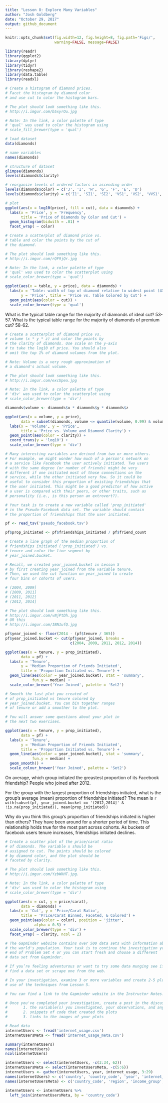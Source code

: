 ```yaml
---
title: "Lesson 8: Explore Many Variables"
author: "Josh Goldberg"
date: "October 29, 2017"
output: github_document
---
```


```r
knitr::opts_chunk$set(fig.width=12, fig.height=8, fig.path='Figs/',
                      warning=FALSE, message=FALSE)
```

```r
library(readr)
library(ggplot2)
library(dplyr)
library(tidyr)
library(reshape2)
library(data.table)
library(readxl)

```

```r
# Create a histogram of diamond prices.
# Facet the histogram by diamond color
# and use cut to color the histogram bars.

# The plot should look something like this.
# http://i.imgur.com/b5xyrOu.jpg

# Note: In the link, a color palette of type
# 'qual' was used to color the histogram using
# scale_fill_brewer(type = 'qual')

# load dataset
data(diamonds)

# name variables
names(diamonds)

# structure of dataset
glimpse(diamonds)
levels(diamonds$clarity)

# reorganize levels of ordered factors in ascending order
levels(diamonds$color) = c('J', 'I', 'H', 'G', 'F', 'E', 'D')
levels(diamonds$clarity) = c('I1', 'SI1', 'SI2', 'VS1', 'VS2', 'VVS1', 'VVS2', 'IF')

# plot
ggplot(aes(x = log10(price), fill = cut), data = diamonds) +
  labs(x = 'Price', y = 'Frequency',
       title = 'Price of Diamonds by Color and Cut') +
  geom_histogram(bidwith = .01) +
  facet_wrap( ~ color)

```


```r
# Create a scatterplot of diamond price vs.
# table and color the points by the cut of
# the diamond.

# The plot should look something like this.
# http://i.imgur.com/rQF9jQr.jpg

# Note: In the link, a color palette of type
# 'qual' was used to color the scatterplot using
# scale_color_brewer(type = 'qual')

ggplot(aes(x = table, y = price), data = diamonds) +
  labs(x = 'Table: width of top of diamond relative to widest point (43–95)',
       y = 'Price', title = 'Price vs. Table Colored by Cut') +
  geom_point(aes(color = cut)) +
  scale_color_brewer(type = 'qual')

```

What is the typical table range for the majority of diamonds of ideal cut? 53-57.
What is the typical table range for the majority of diamonds of premium cut? 58-62.

```r
# Create a scatterplot of diamond price vs.
# volume (x * y * z) and color the points by
# the clarity of diamonds. Use scale on the y-axis
# to take the log10 of price. You should also
# omit the top 1% of diamond volumes from the plot.

# Note: Volume is a very rough approximation of
# a diamond's actual volume.

# The plot should look something like this.
# http://i.imgur.com/excUpea.jpg

# Note: In the link, a color palette of type
# 'div' was used to color the scatterplot using
# scale_color_brewer(type = 'div')

diamonds$volume <- diamonds$x * diamonds$y * diamonds$z

ggplot(aes(x = volume, y = price), 
       data = subset(diamonds, volume <= quantile(volume, 0.99) & volume > 0)) +
  labs(x = 'Volume', y = 'Price',
       title = 'Price vs. Volume and Diamond Clarity') +
  geom_point(aes(color = clarity)) +
  coord_trans(y = 'log10') +
  scale_color_brewer(type = 'div')

```

```r
# Many interesting variables are derived from two or more others.
# For example, we might wonder how much of a person's network on
# a service like Facebook the user actively initiated. Two users
# with the same degree (or number of friends) might be very
# different if one initiated most of those connections on the
# service, while the other initiated very few. So it could be
# useful to consider this proportion of existing friendships that
# the user initiated. This might be a good predictor of how active
# a user is compared with their peers, or other traits, such as
# personality (i.e., is this person an extrovert?).

# Your task is to create a new variable called 'prop_initiated'
# in the Pseudo-Facebook data set. The variable should contain
# the proportion of friendships that the user initiated.

pf <- read_tsv('pseudo_facebook.tsv')

pf$prop_initiated <- pf$friendships_initiated / pf$friend_count

```

```r
# Create a line graph of the median proportion of
# friendships initiated ('prop_initiated') vs.
# tenure and color the line segment by
# year_joined.bucket.

# Recall, we created year_joined.bucket in Lesson 5
# by first creating year_joined from the variable tenure.
# Then, we used the cut function on year_joined to create
# four bins or cohorts of users.

# (2004, 2009]
# (2009, 2011]
# (2011, 2012]
# (2012, 2014]

# The plot should look something like this.
# http://i.imgur.com/vNjPtDh.jpg
# OR this
# http://i.imgur.com/IBN1ufQ.jpg

pf$year_joined <- floor(2014 - (pf$tenure / 365))
pf$year_joined.bucket <- cut(pf$year_joined, breaks =
                             c(2004, 2009, 2011, 2012, 2014))

ggplot(aes(x = tenure, y = prop_initiated),
       data = pf) +
  labs(x = 'Tenure', 
       y = 'Median Proportion of Friends Initiated',
       title = 'Proportion Initiated vs. Tenure') +
  geom_line(aes(color = year_joined.bucket), stat = 'summary', 
            fun.y = median) +
  scale_color_brewer('Year Joined', palette = 'Set2')


```

```r
# Smooth the last plot you created of
# of prop_initiated vs tenure colored by
# year_joined.bucket. You can bin together ranges
# of tenure or add a smoother to the plot.

# You will answer some questions about your plot in
# the next two exercises.

ggplot(aes(x = tenure, y = prop_initiated),
       data = pf) +
  labs(x = 'Tenure', 
       y = 'Median Proportion of Friends Initiated',
       title = 'Proportion Initiated vs. Tenure') +
  geom_line(aes(color = year_joined.bucket), stat = 'summary', 
            fun.y = median) +
  geom_smooth() +
  scale_colour_brewer('Year Joined', palette = 'Set2')

```

On average, which group initiated the greastest proportion of its Facebook friendship? People who joined after 2012.

For the group with the largest proportion of friendships initiated, what is the group's average (mean) proportion of friendships initiated? The mean is `r with(subset(pf, year_joined.bucket == '(2012,2014]' & !is.na(prop_initiated)), mean(prop_initiated))`

Why do you think this group's proportion of friendships initiated is higher than others? They have been around for a shorter period of time. This relationship holds true for the most part across cohorts. As buckets of facebook users tenure increases, friendships initiated declines.

```r
# Create a scatter plot of the price/carat ratio
# of diamonds. The variable x should be
# assigned to cut. The points should be colored
# by diamond color, and the plot should be
# faceted by clarity.

# The plot should look something like this.
# http://i.imgur.com/YzbWkHT.jpg.

# Note: In the link, a color palette of type
# 'div' was used to color the histogram using
# scale_color_brewer(type = 'div')

ggplot(aes(x = cut, y = price/carat),
       data = diamonds) +
  labs(x = 'Cut', y = 'Price/Carat Ratio',
       title = 'Price/Carat Binned, Faceted, & Colored') +
  geom_point(aes(color = color), position = 'jitter',
             alpha = 0.5) +
  scale_color_brewer(type = 'div') +
  facet_wrap( ~ clarity, ncol = 2)

```

```r
# The Gapminder website contains over 500 data sets with information about
# the world's population. Your task is to continue the investigation you did at the
# end of Problem Set 4 or you can start fresh and choose a different
# data set from Gapminder.

# If you’re feeling adventurous or want to try some data munging see if you can
# find a data set or scrape one from the web.

# In your investigation, examine 3 or more variables and create 2-5 plots that make
# use of the techniques from Lesson 5.

# You can find a link to the Gapminder website in the Instructor Notes.

# Once you've completed your investigation, create a post in the discussions that includes:
#       1. the variable(s) you investigated, your observations, and any summary statistics
#       2. snippets of code that created the plots
#       3. links to the images of your plots

# Read data
internetUsers <- fread('internet_usage.csv')
internetUsersMeta <- fread('internet_usage_meta.csv')

summary(internetUsers)
names(internetUsers)
ncol(internetUsers)

internetUsers <- select(internetUsers, -c(3:34, 62))
internetUsersMeta <- select(internetUsersMeta, -c(5:6))
internetUsers <- gather(internetUsers, year, internet_usage, 3:29)
names(internetUsers) <- c('country', 'country_code', 'year', 'internet_usage_%')
names(internetUsersMeta) <- c('country_code', 'region', 'income_group', 'special_notes%')

internetUsers <- internetUsers %>% 
  left_join(internetUsersMeta, by = 'country_code')
                                            
```












